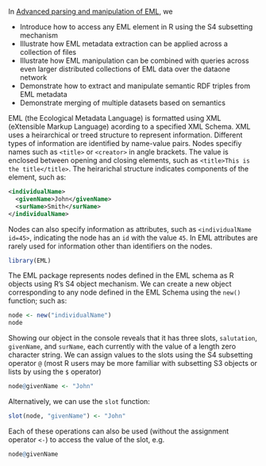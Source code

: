<!--
%\VignetteEngine{knitr}
%\VignetteIndexEntry{Advanced parsing of EML}
-->



In [Advanced parsing and manipulation of EML](https://github.com/ropensci/EML/blob/master/vignettes/Advanced_parsing_of_EML.md), we

- Introduce how to access any EML element in R using the S4 subsetting mechanism
- Illustrate how EML metadata extraction can be applied across a collection of files 
- Illustrate how EML manipulation can be combined with queries across even larger distributed collections of EML data over the dataone network
- Demonstrate how to extract and manipulate semantic RDF triples from EML metadata
- Demonstrate merging of multiple datasets based on semantics


EML (the Ecological Metadata Language) is formatted using XML (eXtensible Markup Language) acording to a specified XML Schema.  XML uses a heirarchical or treed structure to represent information.  Different types of information are identified by name-value pairs.  Nodes specifiy names such as `<title>` or `<creator>` in angle brackets.  The value is enclosed between opening and closing elements, such as `<title>This is the title</title>`.  The heirarichal structure indicates components of the element, such as: 

```xml
<individualName>
  <givenName>John</givenName>
  <surName>Smith</surName>
</individualName>
```

Nodes can also specify information as attributes, such as `<individualName id=45>`, indicating the node has an `id` with the value `45`.  In EML attributes are rarely used for information other than identifiers on the nodes.  


```r
library(EML)
```


The EML package represents nodes defined in the EML schema as R objects using R's S4 object mechanism. We can create a new object corresponding to any node defined in the EML Schema using the `new()` function; such as:

```r
node <- new("individualName")
node
```

Showing our object in the console reveals that it has three slots, `salutation`, `givenName`, and `surName`, each currently with the value of a length zero character string.  We can assign values to the slots using the S4 subsetting operator `@` (most R users may be more familiar with subsetting S3 objects or lists by using the `$` operator)

```r
node@givenName <- "John"
```

Alternatively, we can use the `slot` function: 

```r
slot(node, "givenName") <- "John"
```

Each of these operations can also be used (without the assignment operator `<-`) to access the value of the slot, e.g. 

```r
node@givenName
```








